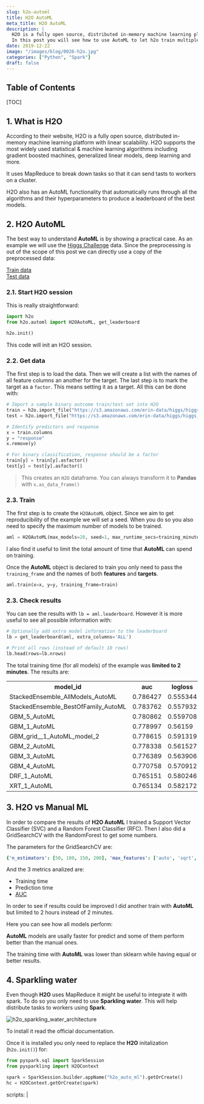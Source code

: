 ```yaml
---
slug: h2o-automl
title: H2O AutoML
meta_title: H2O AutoML
description: |
  H2O is a fully open source, distributed in-memory machine learning platform with linear scalability.
  In this post you will see how to use AutoML to let h2o train multiple Machine Learning algorithms automatically.
date: 2019-12-22
image: "/images/blog/0026-h2o.jpg"
categories: ["Python", "Spark"]
draft: false
---
```


## Table of Contents

[TOC]

## 1. What is H2O

According to their website, H2O is a fully open source, distributed in-memory machine learning platform with linear scalability.
H2O supports the most widely used statistical & machine learning algorithms including gradient boosted machines, generalized linear models, deep learning and more.

It uses MapReduce to break down tasks so that it can send tasts to workers on a cluster.

H2O also has an AutoML functionality that automatically runs through all the algorithms and their hyperparameters to produce a leaderboard of the best models.

## 2. H2O AutoML

The best way to understand **AutoML** is by showing a practical case.
As an example we will use the [Higgs Challenge](https://www.kaggle.com/c/higgs-boson/data) data.
Since the preprocessing is out of the scope of this post we can directly use a copy of the preprocessed data:

<div class="w3-row w3-center" style="max-width:600px">
  <div class="w3-col m2 w3-margin">
    <a 
      href="https://s3.amazonaws.com/erin-data/higgs/higgs_train_10k.csv"
      class="w3-button v-color-accent w3-round-xxlarge w3-hover-amber"
    >
      Train data
    </a>
  </div>

  <div class="w3-col m2 w3-margin">
    <a
      href="https://s3.amazonaws.com/erin-data/higgs/higgs_test_5k.csv"
      class="w3-button v-color-accent w3-round-xxlarge w3-hover-amber"
    >
      Test data
    </a>
  </div>
</div>

### 2.1. Start H2O session

This is really straightforward:

```python
import h2o
from h2o.automl import H2OAutoML, get_leaderboard

h2o.init()
```

This code will init an H2O session.

### 2.2. Get data

The first step is to load the data.
Then we will create a list with the names of all feature columns an another for the target.
The last step is to mark the target as a `factor`. This means setting it as a target.
All this can be done with:

```python
# Import a sample binary outcome train/test set into H2O
train = h2o.import_file("https://s3.amazonaws.com/erin-data/higgs/higgs_train_10k.csv")
test = h2o.import_file("https://s3.amazonaws.com/erin-data/higgs/higgs_test_5k.csv")

# Identify predictors and response
x = train.columns
y = "response"
x.remove(y)

# For binary classification, response should be a factor
train[y] = train[y].asfactor()
test[y] = test[y].asfactor()
```

> This creates an `H2O` dataframe. You can always transform it to **Pandas** with `x.as_data_frame()`

### 2.3. Train

The first step is to create the `H2OAutoML` object.
Since we aim to get reproducibility of the example we will set a seed.
When you do so you also need to specify the maximum number of models to be trained.

```python
aml = H2OAutoML(max_models=20, seed=1, max_runtime_secs=training_minutes*60)
```

I also find it useful to limit the total amount of time that **AutoML** can spend on training.

Once the **AutoML** object is declared to train you only need to pass the `training_frame` and the names of both **features** and **targets**.

```python
aml.train(x=x, y=y, training_frame=train)
```

### 2.3. Check results

You can see the results with `lb = aml.leaderboard`.
However it is more useful to see all possible information with:

```python
# Optionally add extra model information to the leaderboard
lb = get_leaderboard(aml, extra_columns='ALL')

# Print all rows (instead of default 10 rows)
lb.head(rows=lb.nrows)
```

The total training time (for all models) of the example was **limited to 2 minutes**. The results are:

<table class="v-table" align="center">
  <tr class="v-table-center">
    <th class="v-table-header">model_id</th>
    <th class="v-table-header">auc</th>
    <th class="v-table-header">logloss</th>
    <th class="v-table-header">aucpr</th>
    <th class="v-table-header">mean_per_class_error</th>
  </tr>
  <tr>
    <td>StackedEnsemble_AllModels_AutoML</td>
    <td>0.786427</td>
    <td>0.555344</td>
    <td>0.803633</td>
    <td>0.319589</td>
  </tr>
  <tr>
    <td>StackedEnsemble_BestOfFamily_AutoML</td>
    <td>0.783762</td>
    <td>0.557932</td>
    <td>0.800806</td>
    <td>0.33061</td>
  </tr>
  <tr>
    <td>GBM_5_AutoML</td>
    <td>0.780862</td>
    <td>0.559708</td>
    <td>0.79783</td>
    <td>0.325399</td>
  </tr>
  <tr>
    <td>GBM_1_AutoML</td>
    <td>0.778997</td>
    <td>0.56159</td>
    <td>0.796523</td>
    <td>0.326697</td>
  </tr>
  <tr>
    <td>GBM_grid__1_AutoML_model_2</td>
    <td>0.778615</td>
    <td>0.591319</td>
    <td>0.795194</td>
    <td>0.34516</td>
  </tr>
  <tr>
    <td>GBM_2_AutoML</td>
    <td>0.778338</td>
    <td>0.561527</td>
    <td>0.79632</td>
    <td>0.329805</td>
  </tr>
  <tr>
    <td>GBM_3_AutoML</td>
    <td>0.776389</td>
    <td>0.563906</td>
    <td>0.793284</td>
    <td>0.328065</td>
  </tr>
  <tr>
    <td>GBM_4_AutoML</td>
    <td>0.770758</td>
    <td>0.570912</td>
    <td>0.790371</td>
    <td>0.353743</td>
  </tr>
  <tr>
    <td>DRF_1_AutoML</td>
    <td>0.765151</td>
    <td>0.580246</td>
    <td>0.783285</td>
    <td>0.340491</td>
  </tr>
  <tr>
    <td>XRT_1_AutoML</td>
    <td>0.765134</td>
    <td>0.582172</td>
    <td>0.783059</td>
    <td>0.349171</td>
  </tr>
</table>

## 3. H2O vs Manual ML

In order to compare the results of **H2O AutoML** I trained a Support Vector Classifier (SVC) and a Random Forest Classifier (RFC).
Then I also did a GridSearchCV with the RandomForest to get some numbers.

The parameters for the GridSearchCV are:
```yaml
{'n_estimators': [50, 100, 150, 200], 'max_features': ['auto', 'sqrt', 'log2']}
```

And the 3 metrics analized are:

* Training time
* Prediction time
* [AUC](https://developers.google.com/machine-learning/crash-course/classification/roc-and-auc)

In order to see if results could be improved I did another train with **AutoML** but limited to 2 hours instead of 2 minutes.

Here you can see how all models perform:
<canvas id="auc_predict_time" style="width:100%;height:500px;"></canvas>

**AutoML** models are usally faster for predict and some of them perform better than the manual ones.

<canvas id="auc_train_time" style="width:100%;height:500px;"></canvas>

The training time with **AutoML** was lower than sklearn while having equal or better results.

## 4. Sparkling water

Even though **H2O** uses MapReduce it might be useful to integrate it with spark.
To do so you only need to use **Sparkling water**.
This will help distribute tasks to workers using **Spark**.

<div class="w3-center">
  <img 
    src="/static/images/posts/h2o_sparkling_water_architecture.png"
    alt="h2o_sparkling_water_architecture"
    class="w3-image w3-padding"
    style="max-height: 500px;"
  />
</div>

To install it read the official documentation.

Once it is installed you only need to replace the **H2O** initalization (`h2o.init()`) for:

```python
from pyspark.sql import SparkSession
from pysparkling import H2OContext

spark = SparkSession.builder.appName("h2o_auto_ml").getOrCreate()
hc = H2OContext.getOrCreate(spark)
```


scripts: |
<script>
  const xaxes = {
    xAxes: [{
      scaleLabel: {
        display: true,
        labelString: 'AUC'
      }
    }]
  }

  const tooltips = {
    tooltips: {
      callbacks: {
        label: function(tooltipItem, data) {
          var index = tooltipItem.index;
          var datasetIndex = tooltipItem.datasetIndex;
          
          var dataset = data.datasets[datasetIndex];
          var item = dataset.data[index];

          return item.name + " (AUC: " + item.x + ", time: " + item.y + "s)";
        }
      }
    }
  }

  var data_auc_predict_time = {
    datasets: [
      {
        label: 'sklearn',
        backgroundColor: "#FF9800", 
        data: [
          {'x': 0.642, 'y': 1.5882, 'name': 'SVC_sklearn'},
          {'x': 0.7015, 'y': 0.0974, 'name': 'RFC_sklearn'},
          {'x': 0.7081, 'y': 0.203, 'name': 'RFC_GS_sklearn'}
        ],
      },
      {
        label: 'AutoML_2min',
        backgroundColor: "#2196F3", 
        data: [
          {'x': 0.6867, 'y': 0.668, 'name': 'StackedEnsemble_AllModels_AutoML'},
          {'x': 0.6797, 'y': 0.4454, 'name': 'StackedEnsemble_BestOfFamily_AutoML'},
          {'x': 0.703, 'y': 0.0952, 'name': 'GBM_5_AutoML'},
          {'x': 0.7066, 'y': 0.084, 'name': 'GBM_1_AutoML'},
          {'x': 0.6981, 'y': 0.1359, 'name': 'GBM_grid__1_AutoML_model_2'},
          {'x': 0.7072, 'y': 0.0852, 'name': 'GBM_2_AutoML'},
          {'x': 0.7004, 'y': 0.0868, 'name': 'GBM_3_AutoML'},
          {'x': 0.7138, 'y': 0.089, 'name': 'GBM_4_AutoML'},
          {'x': 0.6349, 'y': 0.1039, 'name': 'DRF_1_AutoML'},
          {'x': 0.6328, 'y': 0.1095, 'name': 'XRT_1_AutoML'},
          {'x': 0.665, 'y': 0.0504, 'name': 'GBM_grid__1_AutoML_model_3'},
          {'x': 0.6512, 'y': 0.0547, 'name': 'DeepLearning_1_AutoML'},
          {'x': 0.6134, 'y': 0.0458, 'name': 'GLM_1_AutoML'}
        ],
      },
      {
        label: 'AutoML_120min',
        backgroundColor: "#AED581", 
        data: [
          {'x': 0.7153, 'y': 0.2199, 'name': 'XGBoost_grid__1_AutoML_model_5'},
          {'x': 0.7139, 'y': 0.2218, 'name': 'XGBoost_grid__1_AutoML_model_1'},
          {'x': 0.712, 'y': 0.2189, 'name': 'XGBoost_1_AutoML'},
          {'x': 0.7119, 'y': 0.2273, 'name': 'XGBoost_2_AutoML'},
          {'x': 0.7101, 'y': 0.2188, 'name': 'XGBoost_grid__1_AutoML_model_2'},
          {'x': 0.708, 'y': 0.2184, 'name': 'GBM_4_AutoML'},
          {'x': 0.7075, 'y': 0.218, 'name': 'XGBoost_grid__1_AutoML_model_6'},
          {'x': 0.7048, 'y': 0.2264, 'name': 'XGBoost_grid__1_AutoML_model_7'},
          {'x': 0.7046, 'y': 0.2191, 'name': 'GBM_5_AutoML'},
          {'x': 0.7031, 'y': 0.2182, 'name': 'XGBoost_grid__1_AutoML_model_3'},
          {'x': 0.7022, 'y': 0.2192, 'name': 'GBM_3_AutoML'},
          {'x': 0.7011, 'y': 2.1576, 'name': 'StackedEnsemble_AllModels_AutoML'},
          {'x': 0.7011, 'y': 0.2189, 'name': 'GBM_2_AutoML'},
          {'x': 0.7002, 'y': 0.2271, 'name': 'XGBoost_grid__1_AutoML_model_8'},
          {'x': 0.7002, 'y': 0.2187, 'name': 'GBM_1_AutoML'},
          {'x': 0.6966, 'y': 0.218, 'name': 'GBM_grid__1_AutoML_model_6'},
          {'x': 0.6948, 'y': 0.2293, 'name': 'GBM_grid__1_AutoML_model_4'},
          {'x': 0.6942, 'y': 0.2183, 'name': 'GBM_grid__1_AutoML_model_9'},
          {'x': 0.6937, 'y': 0.2183, 'name': 'GBM_grid__1_AutoML_model_5'},
          {'x': 0.6911, 'y': 0.2198, 'name': 'XGBoost_3_AutoML'},
          {'x': 0.6883, 'y': 0.2189, 'name': 'GBM_grid__1_AutoML_model_7'},
          {'x': 0.6879, 'y': 0.2178, 'name': 'GBM_grid__1_AutoML_model_11'},
          {'x': 0.6839, 'y': 0.2191, 'name': 'DeepLearning_grid__1_AutoML_model_1'},
          {'x': 0.6838, 'y': 0.2196, 'name': 'GBM_grid__1_AutoML_model_10'},
          {'x': 0.6822, 'y': 0.2183, 'name': 'GBM_grid__1_AutoML_model_2'},
          {'x': 0.6789, 'y': 0.2184, 'name': 'DeepLearning_grid__3_AutoML_model_3'},
          {'x': 0.6773, 'y': 0.218, 'name': 'XGBoost_grid__1_AutoML_model_4'},
          {'x': 0.6733, 'y': 0.2193, 'name': 'DeepLearning_grid__1_AutoML_model_2'},
          {'x': 0.6712, 'y': 0.2191, 'name': 'DeepLearning_grid__2_AutoML_model_8'},
          {'x': 0.6711, 'y': 0.2193, 'name': 'StackedEnsemble_BestOfFamily_AutoML'},
          {'x': 0.6709, 'y': 0.2186, 'name': 'GBM_grid__1_AutoML_model_8'},
          {'x': 0.6683, 'y': 0.2194, 'name': 'DeepLearning_grid__1_AutoML_model_6'},
          {'x': 0.6652, 'y': 0.2183, 'name': 'DeepLearning_grid__2_AutoML_model_1'},
          {'x': 0.6649, 'y': 0.222, 'name': 'DeepLearning_grid__3_AutoML_model_4'},
          {'x': 0.6645, 'y': 0.2197, 'name': 'DeepLearning_grid__1_AutoML_model_8'},
          {'x': 0.6641, 'y': 0.219, 'name': 'DeepLearning_grid__3_AutoML_model_2'},
          {'x': 0.6638, 'y': 0.2211, 'name': 'DeepLearning_grid__1_AutoML_model_9'},
          {'x': 0.6633, 'y': 0.2202, 'name': 'DRF_1_AutoML'},
          {'x': 0.6628, 'y': 0.2197, 'name': 'DeepLearning_grid__2_AutoML_model_3'},
          {'x': 0.6607, 'y': 0.2197, 'name': 'DeepLearning_grid__2_AutoML_model_4'},
          {'x': 0.6588, 'y': 0.2185, 'name': 'DeepLearning_grid__1_AutoML_model_5'},
          {'x': 0.6585, 'y': 0.0217, 'name': 'DeepLearning_grid__2_AutoML_model_9'},
          {'x': 0.654, 'y': 0.2331, 'name': 'GBM_grid__1_AutoML_model_3'},
          {'x': 0.6534, 'y': 0.4215, 'name': 'DeepLearning_grid__3_AutoML_model_5'},
          {'x': 0.6478, 'y': 0.2225, 'name': 'DeepLearning_1_AutoML'},
          {'x': 0.6468, 'y': 0.2192, 'name': 'DeepLearning_grid__1_AutoML_model_4'},
          {'x': 0.6402, 'y': 0.2185, 'name': 'DeepLearning_grid__2_AutoML_model_6'},
          {'x': 0.6382, 'y': 0.218, 'name': 'DeepLearning_grid__1_AutoML_model_3'},
          {'x': 0.6332, 'y': 0.2176, 'name': 'XRT_1_AutoML'},
          {'x': 0.6319, 'y': 0.2183, 'name': 'DeepLearning_grid__2_AutoML_model_5'},
          {'x': 0.6313, 'y': 0.2185, 'name': 'DeepLearning_grid__3_AutoML_model_1'},
          {'x': 0.631, 'y': 0.2315, 'name': 'DeepLearning_grid__2_AutoML_model_2'},
          {'x': 0.6258, 'y': 0.2249, 'name': 'DeepLearning_grid__2_AutoML_model_7'},
          {'x': 0.6245, 'y': 0.2192, 'name': 'DeepLearning_grid__1_AutoML_model_7'},
          {'x': 0.6134, 'y': 0.0135, 'name': 'GLM_1_AutoML'},
          {'x': 0.6018, 'y': 0.2188, 'name': 'GBM_grid__1_AutoML_model_1'}
        ],
      },
    ]
  }

  var auc_predict_time = new Chart("auc_predict_time", {
    type: 'scatter',
    data: data_auc_predict_time,
    options: {
      title: {
        display: true,
        text: 'AUC vs predict time [s]'
      },
      scales: {
        ...xaxes,
        yAxes: [{
          scaleLabel: {
            display: true,
            labelString: 'Predict time [seconds]'
          }
        }]
      },
      ...tooltips
    }
  });

  var data_auc_train_time = {
    datasets: [
      {
        label: 'sklearn',
        backgroundColor: "#FF9800", 
        data: [
          {'x': 0.642, 'y': 5.1965, 'name': 'SVC_sklearn'},
          {'x': 0.7015, 'y': 3.6673, 'name': 'RFC_sklearn'},
          {'x': 0.7081, 'y': 60.3997, 'name': 'RFC_GS_sklearn'}
        ],
      },
      {
        label: 'AutoML_2min',
        backgroundColor: "#2196F3", 
        data: [
          {'x': 0.6867, 'y': 1.393, 'name': 'StackedEnsemble_AllModels_AutoML'},
          {'x': 0.6797, 'y': 0.743, 'name': 'StackedEnsemble_BestOfFamily_AutoML'},
          {'x': 0.703, 'y': 1.092, 'name': 'GBM_5_AutoML'},
          {'x': 0.7066, 'y': 0.804, 'name': 'GBM_1_AutoML'},
          {'x': 0.6981, 'y': 2.936, 'name': 'GBM_grid__1_AutoML_model_2'},
          {'x': 0.7072, 'y': 0.813, 'name': 'GBM_2_AutoML'},
          {'x': 0.7004, 'y': 0.895, 'name': 'GBM_3_AutoML'},
          {'x': 0.7138, 'y': 1.165, 'name': 'GBM_4_AutoML'},
          {'x': 0.6349, 'y': 1.815, 'name': 'DRF_1_AutoML'},
          {'x': 0.6328, 'y': 2.541, 'name': 'XRT_1_AutoML'},
          {'x': 0.665, 'y': 0.166, 'name': 'GBM_grid__1_AutoML_model_3'},
          {'x': 0.6512, 'y': 0.893, 'name': 'DeepLearning_1_AutoML'},
          {'x': 0.6134, 'y': 0.235, 'name': 'GLM_1_AutoML'}
        ],
      },
      {
        label: 'AutoML_120min',
        backgroundColor: "#AED581", 
        data: [
          {'x': 0.7153, 'y': 4.779, 'name': 'XGBoost_grid__1_AutoML_model_5'},
          {'x': 0.7139, 'y': 8.805, 'name': 'XGBoost_grid__1_AutoML_model_1'},
          {'x': 0.712, 'y': 3.72, 'name': 'XGBoost_1_AutoML'},
          {'x': 0.7119, 'y': 3.96, 'name': 'XGBoost_2_AutoML'},
          {'x': 0.7101, 'y': 4.295, 'name': 'XGBoost_grid__1_AutoML_model_2'},
          {'x': 0.708, 'y': 1.017, 'name': 'GBM_4_AutoML'},
          {'x': 0.7075, 'y': 6.963, 'name': 'XGBoost_grid__1_AutoML_model_6'},
          {'x': 0.7048, 'y': 2.96, 'name': 'XGBoost_grid__1_AutoML_model_7'},
          {'x': 0.7046, 'y': 0.965, 'name': 'GBM_5_AutoML'},
          {'x': 0.7031, 'y': 6.051, 'name': 'XGBoost_grid__1_AutoML_model_3'},
          {'x': 0.7022, 'y': 0.797, 'name': 'GBM_3_AutoML'},
          {'x': 0.7011, 'y': 4.287, 'name': 'StackedEnsemble_AllModels_AutoML'},
          {'x': 0.7011, 'y': 0.759, 'name': 'GBM_2_AutoML'},
          {'x': 0.7002, 'y': 5.605, 'name': 'XGBoost_grid__1_AutoML_model_8'},
          {'x': 0.7002, 'y': 0.699, 'name': 'GBM_1_AutoML'},
          {'x': 0.6966, 'y': 15.856, 'name': 'GBM_grid__1_AutoML_model_6'},
          {'x': 0.6948, 'y': 0.669, 'name': 'GBM_grid__1_AutoML_model_4'},
          {'x': 0.6942, 'y': 0.865, 'name': 'GBM_grid__1_AutoML_model_9'},
          {'x': 0.6937, 'y': 0.666, 'name': 'GBM_grid__1_AutoML_model_5'},
          {'x': 0.6911, 'y': 2.562, 'name': 'XGBoost_3_AutoML'},
          {'x': 0.6883, 'y': 0.754, 'name': 'GBM_grid__1_AutoML_model_7'},
          {'x': 0.6879, 'y': 0.596, 'name': 'GBM_grid__1_AutoML_model_11'},
          {'x': 0.6839, 'y': 32.089, 'name': 'DeepLearning_grid__1_AutoML_model_1'},
          {'x': 0.6838, 'y': 0.939, 'name': 'GBM_grid__1_AutoML_model_10'},
          {'x': 0.6822, 'y': 1.293, 'name': 'GBM_grid__1_AutoML_model_2'},
          {'x': 0.6789, 'y': 63.112, 'name': 'DeepLearning_grid__3_AutoML_model_3'},
          {'x': 0.6773, 'y': 10.173, 'name': 'XGBoost_grid__1_AutoML_model_4'},
          {'x': 0.6733, 'y': 50.833, 'name': 'DeepLearning_grid__1_AutoML_model_2'},
          {'x': 0.6712, 'y': 49.496, 'name': 'DeepLearning_grid__2_AutoML_model_8'},
          {'x': 0.6711, 'y': 0.509, 'name': 'StackedEnsemble_BestOfFamily_AutoML'},
          {'x': 0.6709, 'y': 0.244, 'name': 'GBM_grid__1_AutoML_model_8'},
          {'x': 0.6683, 'y': 37.454, 'name': 'DeepLearning_grid__1_AutoML_model_6'},
          {'x': 0.6652, 'y': 37.206, 'name': 'DeepLearning_grid__2_AutoML_model_1'},
          {'x': 0.6649, 'y': 88.002, 'name': 'DeepLearning_grid__3_AutoML_model_4'},
          {'x': 0.6645, 'y': 35.047, 'name': 'DeepLearning_grid__1_AutoML_model_8'},
          {'x': 0.6641, 'y': 41.749, 'name': 'DeepLearning_grid__3_AutoML_model_2'},
          {'x': 0.6638, 'y': 25.755, 'name': 'DeepLearning_grid__1_AutoML_model_9'},
          {'x': 0.6633, 'y': 1.635, 'name': 'DRF_1_AutoML'},
          {'x': 0.6628, 'y': 37.858, 'name': 'DeepLearning_grid__2_AutoML_model_3'},
          {'x': 0.6607, 'y': 42.04, 'name': 'DeepLearning_grid__2_AutoML_model_4'},
          {'x': 0.6588, 'y': 30.614, 'name': 'DeepLearning_grid__1_AutoML_model_5'},
          {'x': 0.6585, 'y': 4.938, 'name': 'DeepLearning_grid__2_AutoML_model_9'},
          {'x': 0.654, 'y': 3.276, 'name': 'GBM_grid__1_AutoML_model_3'},
          {'x': 0.6534, 'y': 97.24, 'name': 'DeepLearning_grid__3_AutoML_model_5'},
          {'x': 0.6478, 'y': 0.502, 'name': 'DeepLearning_1_AutoML'},
          {'x': 0.6468, 'y': 32.494, 'name': 'DeepLearning_grid__1_AutoML_model_4'},
          {'x': 0.6402, 'y': 35.467, 'name': 'DeepLearning_grid__2_AutoML_model_6'},
          {'x': 0.6382, 'y': 35.494, 'name': 'DeepLearning_grid__1_AutoML_model_3'},
          {'x': 0.6332, 'y': 1.838, 'name': 'XRT_1_AutoML'},
          {'x': 0.6319, 'y': 39.215, 'name': 'DeepLearning_grid__2_AutoML_model_5'},
          {'x': 0.6313, 'y': 41.801, 'name': 'DeepLearning_grid__3_AutoML_model_1'},
          {'x': 0.631, 'y': 45.112, 'name': 'DeepLearning_grid__2_AutoML_model_2'},
          {'x': 0.6258, 'y': 32.514, 'name': 'DeepLearning_grid__2_AutoML_model_7'},
          {'x': 0.6245, 'y': 44.494, 'name': 'DeepLearning_grid__1_AutoML_model_7'},
          {'x': 0.6134, 'y': 0.165, 'name': 'GLM_1_AutoML'},
          {'x': 0.6018, 'y': 0.202, 'name': 'GBM_grid__1_AutoML_model_1'}
        ],
      },
    ]
  }

  var auc_train_time = new Chart("auc_train_time", {
    type: 'scatter',
    data: data_auc_train_time,
    options: {
      title: {
        display: true,
        text: 'AUC vs training time [s]'
      },
      scales: {
        ...xaxes,
        yAxes: [{
          scaleLabel: {
            display: true,
            labelString: 'Training time [seconds]'
          }
        }]
      },
      ...tooltips
    }
  });
</script>
